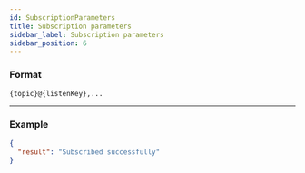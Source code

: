 ```yaml
---
id: SubscriptionParameters
title: Subscription parameters
sidebar_label: Subscription parameters
sidebar_position: 6
---
```


### Format

```
{topic}@{listenKey},...
```

---

### Example

```json title="Response"
{
  "result": "Subscribed successfully"
}
```
